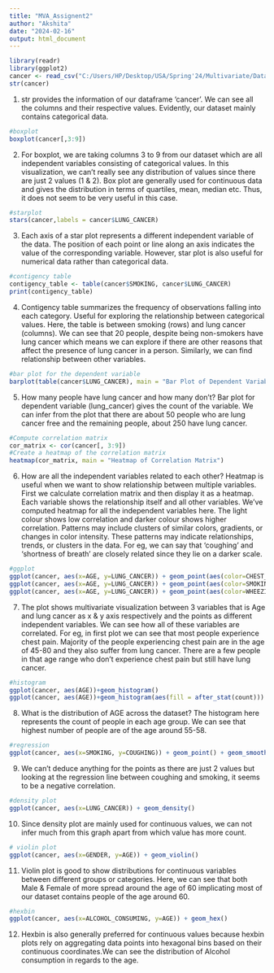 ---
title: "MVA_Assignent2"
author: "Akshita"
date: "2024-02-16"
output: html_document
---

```{r setup, include=TRUE, eval=TRUE}
library(readr)
library(ggplot2)
cancer <- read_csv("C:/Users/HP/Desktop/USA/Spring'24/Multivariate/Datasets/survey lung cancer_edited.csv")
str(cancer)
```

1. str provides the information of our dataframe 'cancer'. We can see all the columns and their respective values. Evidently, our dataset mainly contains categorical data.

```{r}
#boxplot
boxplot(cancer[,3:9])
```

2. For boxplot, we are taking columns 3 to 9 from our dataset which are all independent variables consisting of categorical values. In this visualization, we can't really see any distribution of values since there are just 2 values (1 & 2). Box plot are generally used for continuous data and gives the distribution in terms of quartiles, mean, median etc. Thus, it does not seem to be very useful in this case.

```{r}
#starplot
stars(cancer,labels = cancer$LUNG_CANCER)
```

3. Each axis of a star plot represents a different independent variable of the data. The position of each point or line along an axis indicates the value of the corresponding variable. However, star plot is also useful for numerical data rather than categorical data.

```{r}
#contigency table
contigency_table <- table(cancer$SMOKING, cancer$LUNG_CANCER)
print(contigency_table)
```

4. Contigency table summarizes the frequency of observations falling into each category. Useful for exploring the relationship between categorical values. Here, the table is between smoking (rows) and lung cancer (columns). We can see that 20 people, despite being non-smokers have lung cancer which means we can explore if there are other reasons that affect the presence of lung cancer in a person. Similarly, we can find relationship between other variables. 

```{r}
#bar plot for the dependent variable
barplot(table(cancer$LUNG_CANCER), main = "Bar Plot of Dependent Variable")
```

5. How many people have lung cancer and how many don't?
Bar plot for dependent variable (lung_cancer) gives the count of the variable. We can infer from the plot that there are about 50 people who are lung cancer free and the remaining people, about 250 have lung cancer.

```{r}
#Compute correlation matrix
cor_matrix <- cor(cancer[, 3:9])
#Create a heatmap of the correlation matrix
heatmap(cor_matrix, main = "Heatmap of Correlation Matrix")
```

6. How are all the independent variables related to each other?
Heatmap is useful when we want to show relationship between multiple variables. First we calculate correlation matrix and then display it as a heatmap. Each variable shows the relationship itself and all other variables. We've computed heatmap for all the independent variables here. The light colour shows low correlation and darker colour shows higher correlation.  Patterns may include clusters of similar colors, gradients, or changes in color intensity. These patterns may indicate relationships, trends, or clusters in the data. For eg, we can say that 'coughing' and 'shortness of breath' are closely related since they lie on a darker scale.

```{r}
#ggplot
ggplot(cancer, aes(x=AGE, y=LUNG_CANCER)) + geom_point(aes(color=CHEST_PAIN))
ggplot(cancer, aes(x=AGE, y=LUNG_CANCER)) + geom_point(aes(color=SMOKING))
ggplot(cancer, aes(x=AGE, y=LUNG_CANCER)) + geom_point(aes(color=WHEEZING))
```

7. The plot shows multivariate visualization between 3 variables that is Age and lung cancer as x & y axis respectively and the points as different independent variables. We can see how all of these variables are correlated. For eg, in first plot we can see that most people experience chest pain. Majority of the people experiencing chest pain are in the age of 45-80 and they also suffer from lung cancer. There are a few people in that age range who don't experience chest pain but still have lung cancer.

```{r}
#histogram
ggplot(cancer, aes(AGE))+geom_histogram()
ggplot(cancer, aes(AGE))+geom_histogram(aes(fill = after_stat(count)))
```

8. What is the distribution of AGE across the dataset?
The histogram here represents the count of people in each age group. We can see that highest number of people are of the age around 55-58.

```{r}
#regression
ggplot(cancer, aes(x=SMOKING, y=COUGHING)) + geom_point() + geom_smooth(method=lm)
```

9. We can't deduce anything for the points as there are just 2 values but looking at the regression line between coughing and smoking, it seems to be a negative correlation.

```{r}
#density plot
ggplot(cancer, aes(x=LUNG_CANCER)) + geom_density()
```

10. Since density plot are mainly used for continuous values, we can not infer much from this graph apart from which value has more count.

```{r}
# violin plot 
ggplot(cancer, aes(x=GENDER, y=AGE)) + geom_violin()
```

11. Violin plot is good to show distributions for continuous variables between different groups or categories. Here, we can see that both Male & Female of more spread around the age of 60 implicating most of our dataset contains people of the age around 60.

```{r}
#hexbin
ggplot(cancer, aes(x=ALCOHOL_CONSUMING, y=AGE)) + geom_hex()
```

12. Hexbin is also generally preferred for continuous values because hexbin plots rely on aggregating data points into hexagonal bins based on their continuous coordinates.We can see the distribution of Alcohol consumption in regards to the age. 